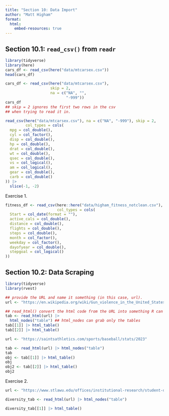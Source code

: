 ```yaml
---
title: "Section 10: Data Import"
author: "Matt Higham"
format: 
  html:
    embed-resources: true
---
```


## Section 10.1: `read_csv()` from `readr`

```r
library(tidyverse)
library(here)
cars_df <- read_csv(here("data/mtcarsex.csv"))
head(cars_df)
```

```r
cars_df <- read_csv(here("data/mtcarsex.csv"),
                    skip = 2,
                    na = c("NA", "",
                           "-999"))
cars_df
## skip = 2 ignores the first two rows in the csv 
## when trying to read it in.
```

```r
read_csv(here("data/mtcarsex.csv"), na = c("NA", "-999"), skip = 2,
         col_types = cols(
  mpg = col_double(),
  cyl = col_factor(),
  disp = col_double(),
  hp = col_double(),
  drat = col_double(),
  wt = col_double(),
  qsec = col_double(),
  vs = col_logical(),
  am = col_logical(),
  gear = col_double(),
  carb = col_double()
)) |>
  slice(-1, -2)
```

Exercise 1.

```r
fitness_df <- read_csv(here::here("data/higham_fitness_notclean.csv"),
                       col_types = cols(
  Start = col_date(format = ""),
  active_cals = col_double(),
  distance = col_double(),
  flights = col_double(),
  steps = col_double(),
  month = col_factor(),
  weekday = col_factor(),
  dayofyear = col_double(),
  stepgoal = col_logical()
))

```

## Section 10.2: Data Scraping

```r
library(tidyverse)
library(rvest)

## provide the URL and name it something (in this case, url).
url <- "https://en.wikipedia.org/wiki/Gun_violence_in_the_United_States_by_state"

## read_html() convert the html code from the URL into something R can read
tab <- read_html(url) |> 
  html_nodes("table") ## html_nodes can grab only the tables 
tab[[1]] |> html_table()
tab[[2]] |> html_table()
```

```r
url <- "https://saintsathletics.com/sports/baseball/stats/2023"

tab <- read_html(url) |> html_nodes("table")
tab
obj <- tab[[1]] |> html_table()
obj
obj2 <- tab[[2]] |> html_table()
obj2
```

Exercise 2.

```r
url <- "https://www.stlawu.edu/offices/institutional-research/student-diversity-2021"

diversity_tab <- read_html(url) |> html_nodes("table")

diversity_tab[[1]] |> html_table()
```